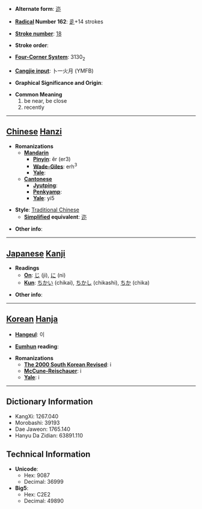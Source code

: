 * '''Alternate form''': [[迩]]

* '''[[Wiktionary:Chinese radical index| Radical]] Number 162''': [[Wiktionary:Chinese radical index 辵|辵]]+14 strokes

* '''[[Wiktionary:Chinese total strokes index|Stroke number]]''': [[Wiktionary:Chinese total strokes index 18|18]]

* '''Stroke order''': 

* '''[[Wiktionary:Chinese four corner index|Four-Corner System]]''': 3130<sub>2</sub>

* '''[[Wiktionary:Chinese Cangjie index|Cangjie input]]''': 卜一火月 (YMFB)

* '''Graphical Significance and Origin''': 

* '''Common Meaning'''
*#be near, be close
*# recently


----

== [[Chinese]] [[Hanzi]] ==

* '''Romanizations'''
** '''[[Mandarin]]'''
*** '''[[Pinyin]]''': ěr (er3)
*** '''[[Wade-Giles]]''': erh<sup>3</sup>
*** '''[[Yale]]''': 
** '''[[Cantonese]]'''
*** '''[[Jyutping]]''':
*** '''[[Penkyamp]]''': 
*** '''[[Yale]]''': yi5

* '''Style''': [[Traditional Chinese]] 
** '''[[Simplified Chinese|Simplified]] equivalent''': [[迩]]

* '''Other info''': 

----

== [[Japanese]] [[Kanji]] ==

* '''Readings'''
** '''[[On]]''': [[じ]] (ji), [[に]] (ni)
** '''[[Kun]]''': [[ちかい]] (chikai), [[ちかし]] (chikashi), [[ちか]] (chika)

* '''Other info''':  

----

== [[Korean]] [[Hanja]] ==

* '''[[Hangeul]]''': 이

* '''[[Eumhun]] reading''': 

* '''Romanizations'''
** '''[[The 2000 South Korean Revised Romanization|The 2000 South Korean Revised]]''': i
** '''[[McCune-Reischauer]]''': i
** '''[[Yale]]''': i

----

== Dictionary Information ==

* KangXi: 1267.040
* Morobashi: 39193
* Dae Jaweon: 1765.140
* Hanyu Da Zidian: 63891.110

== Technical Information ==

* '''Unicode''':
** Hex: 9087
** Decimal: 36999
* '''Big5''':
** Hex: C2E2
** Decimal: 49890